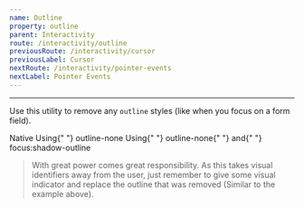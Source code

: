 ```yaml
---
name: Outline
property: outline
parent: Interactivity
route: /interactivity/outline
previousRoute: /interactivity/cursor
previousLabel: Cursor
nextRoute: /interactivity/pointer-events
nextLabel: Pointer Events
---
```


<UtilityInfo pattern="outline-none" />

---

Use this utility to remove any `outline` styles (like when you focus on a form field).

<Grid>
  <InfoBox caption="Input example">
    <Box className="text-gray-700 text-sm mb-2">Native</Box>
    <Box className="bg-gray-200 p-2 rounded mb-2">
      <Box is="input" />
    </Box>
    <Box className="text-gray-700 text-sm mb-2">
      Using{" "}
      <Box className="font-mono inline-block text-blue-500">outline-none</Box>
    </Box>
    <Box className="bg-gray-200 p-2 rounded">
      <Box is="input" className="outline-none" />
    </Box>
  </InfoBox>
  <InfoBox caption="Replacement example">
    <Box className="text-gray-700 text-sm mb-2">
      Using{" "}
      <Box className="font-mono inline-block text-blue-500">outline-none</Box>{" "}
      and{" "}
      <Box className="font-mono inline-block text-blue-500">
        focus:shadow-outline
      </Box>
    </Box>
    <Box className="bg-gray-200 p-2 rounded">
      <Box
        is="input"
        className="outline-none p-2 rounded-sm focus:shadow-outline"
      />
    </Box>
  </InfoBox>
</Grid>

> With great power comes great responsibility. As this takes visual identifiers away from the user, just remember to give some visual indicator and replace the outline that was removed (Similar to the example above).
